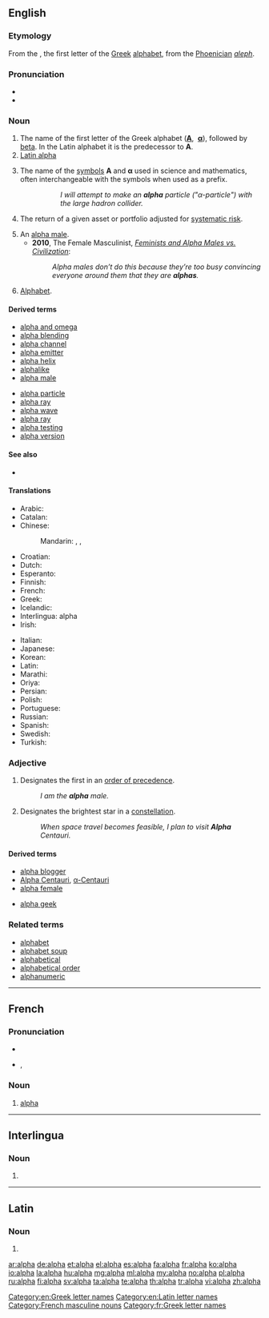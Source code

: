 {{also|Alpha|alfa}}
==English==
{{letter_disp2||[[image:Greek_uc_alpha.svg|42px]][[image:Greek_lc_alpha.png|30px]] |beta|ἄλφα|Α|α}}

===Etymology===
From the {{etyl|grc|en}} {{term|sc=polytonic|ἄλφα|tr=alpha|lang=grc}}, the first letter of the [[Greek]] [[alphabet]], from the [[Phoenician]] ''[[aleph]]''.

===Pronunciation===
* {{IPA|/ˈæɫfə/}}
* {{audio|en-us-alpha.ogg|Audio (US)}}

===Noun===
{{en-noun|s|-}}

# The name of the first letter of the Greek alphabet ('''[[Α]]''', &nbsp;'''[[α]]'''), followed by [[beta]]. In the Latin alphabet it is the predecessor to '''A'''.
# [[Latin alpha]]
# {{science}} The name of the [[symbol|symbols]] '''Α''' and '''α''' used in science and mathematics, often interchangeable with the symbols when used as a prefix.
#:: ''I will attempt to make an '''alpha''' particle ("α-particle") with the large hadron collider.''
# {{finance}} The return of a given asset or portfolio adjusted for [[systematic risk]].
# An [[alpha male]].
#* '''2010''', The Female Masculinist, ''[http://www.the-spearhead.com/2010/04/29/feminists-and-alpha-males-vs-civilization/ Feminists and Alpha Males vs. Civilization]'':
#*: ''Alpha males don’t do this because they’re too busy convincing everyone around them that they are '''alphas'''. ''
# {{informal|abbreviation}} [[Alphabet]].

====Derived terms====
{{rel-top|terms derived from ''alpha (noun)''}}
* [[alpha and omega]]
* [[alpha blending]]
* [[alpha channel]]
* [[alpha emitter]]
* [[alpha helix]]
* [[alphalike]]
* [[alpha male]]
{{rel-mid}}
* [[alpha particle]]
* [[alpha ray]]
* [[alpha wave]]
* [[alpha ray]]
* [[alpha testing]]
* [[alpha version]]
{{rel-bottom}}

====See also====
* {{pedialite|Alpha (investment)}}

====Translations====
{{trans-top|name of the letter Α, α}}
* Arabic: {{t|ar|ألفا|f|tr='álfaa|sc=Arab}}
* Catalan: {{t-|ca|alfa|f}}
* Chinese:
*: Mandarin: {{t|zh|阿爾發|sc=Hani}}, {{t|zh|阿尔发|tr=ā'ěrfā|sc=Hani}}, {{t|zh|阿伐|tr=āfá|sc=Hani}}
* Croatian: {{t+|hr|alfa|m|f}}
* Dutch: {{t-|nl|alfa|m|f}}
* Esperanto: {{t-|eo|alfa|xs=Esperanto}}
* Finnish: {{t+|fi|alfa}}
* French: {{t+|fr|alpha|m}}
* Greek: {{t+|el|άλφα|n|tr=álfa}}
* Icelandic: {{t|is|alfa|n}}
* Interlingua: alpha
* Irish: {{t|ga|alfa|m}}
{{trans-mid}}
* Italian: {{t+|it|alfa|m}}
* Japanese: {{t|ja|アルファ|tr=arufa|sc=Jpan}}
* Korean: {{t+|ko|알파|tr=alpa|sc=Hang}}
* Latin: {{t+|la|alpha}}
* Marathi: {{t|mr|आल्फा|n|tr=ālfā|sc=Deva}}
* Oriya: {{t|or|ଆଲ୍ଫା|sc=Orya}}
* Persian: {{t|fa|آلفا|tr=âlfâ|sc=fa-Arab}}
* Polish: {{t+|pl|alfa|f}}
* Portuguese: {{t+|pt|alfa|m}}
* Russian: {{t+|ru|альфа|f|tr=ál'fa}}
* Spanish: {{t+|es|alfa}}
* Swedish: {{t+|sv|alfa}}
* Turkish: {{t+|tr|alfa}}
{{trans-bottom}}

{{trans-see|name of the letter Ɑ, ɑ|Latin alpha}}

===Adjective===
{{en-adj|-}}

# Designates the first in an [[order of precedence]].
#: ''I am the '''alpha''' male.''
# {{star}} Designates the brightest star in a [[constellation]].
#: ''When space travel becomes feasible, I plan to visit '''Alpha''' Centauri.''

====Derived terms====
{{top3}}
* [[alpha blogger]]
* [[Alpha Centauri]], [[α-Centauri]]
* [[alpha female]]
{{mid3}}
* [[alpha geek]]
{{bottom}}

===Related terms===
* [[alphabet]]
* [[alphabet soup]]
* [[alphabetical]]
* [[alphabetical order]]
* [[alphanumeric]]

[[Category:en:Greek letter names]]
[[Category:en:Latin letter names]]

----

==French==

===Pronunciation===
* {{audio|Fr-alpha.ogg|audio}}
* {{IPA|/al.fa/|lang=fr}}, {{X-SAMPA|/al.fa/}}

===Noun===
{{fr-noun-inv|m}}

# [[#English|alpha]] {{gloss|Greek letter}}

[[Category:French masculine nouns]]
[[Category:fr:Greek letter names]]

----

==Interlingua==

===Noun===
{{head|ia|noun}}

# {{l|en|alpha}}

----

==Latin==

===Noun===
{{head|la|noun}}

# {{l|en|alpha}}

[[ar:alpha]]
[[de:alpha]]
[[et:alpha]]
[[el:alpha]]
[[es:alpha]]
[[fa:alpha]]
[[fr:alpha]]
[[ko:alpha]]
[[io:alpha]]
[[la:alpha]]
[[hu:alpha]]
[[mg:alpha]]
[[ml:alpha]]
[[my:alpha]]
[[no:alpha]]
[[pl:alpha]]
[[ru:alpha]]
[[fi:alpha]]
[[sv:alpha]]
[[ta:alpha]]
[[te:alpha]]
[[th:alpha]]
[[tr:alpha]]
[[vi:alpha]]
[[zh:alpha]]